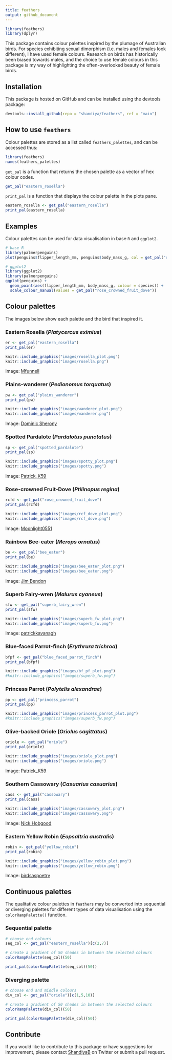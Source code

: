 ```yaml
---
title: feathers
output: github_document
---
```


```r
library(feathers)
library(dplyr)
```

This package contains colour palettes inspired by the plumage of Australian birds. For species exhibiting sexual dimorphism (i.e. males and females look different), I have used female colours. Research on birds has historically been biased towards males, and the choice to use female colours in this package is my way of highlighting the often-overlooked beauty of female birds.  


## Installation

This package is hosted on GitHub and can be installed using the devtools package:

```r
devtools::install_github(repo = "shandiya/feathers", ref = "main")
```


## How to use `feathers`

Colour palettes are stored as a list called `feathers_palettes`, and can be accessed thus:

```r
library(feathers)
names(feathers_palettes)
```

`get_pal` is a function that returns the chosen palette as a vector of hex colour codes.

```r
get_pal("eastern_rosella")
```

`print_pal` is a function that displays the colour palette in the plots pane.

```r
eastern_rosella <- get_pal("eastern_rosella")
print_pal(eastern_rosella)
```

## Examples

Colour palettes can be used for data visualisation in base `R` and `ggplot2`.

```r

# base R
library(palmerpenguins)
plot(penguins$flipper_length_mm, penguins$body_mass_g, col = get_pal("rose_crowned_fruit_dove")[factor(penguins$species)], pch = 19)

# ggplot2
library(ggplot2)
library(palmerpenguins)
ggplot(penguins) +
  geom_point(aes(flipper_length_mm, body_mass_g, colour = species)) +
  scale_colour_manual(values = get_pal("rose_crowned_fruit_dove"))

```

## Colour palettes

The images below show each palette and the bird that inspired it. 

### Eastern Rosella (*Platycercus eximius*)

```r
er <- get_pal("eastern_rosella")
print_pal(er)
```

```r
knitr::include_graphics("images/rosella_plot.png")
knitr::include_graphics("images/rosella.png")
```  
Image: [Mfunnell](https://commons.wikimedia.org/wiki/File:Eastern_Rosella_(Platycercus_eximius)_in_tree.jpg)


### Plains-wanderer (*Pedionomus torquatus*)

```r
pw <- get_pal("plains_wanderer")
print_pal(pw)
```

```r
knitr::include_graphics("images/wanderer_plot.png")
knitr::include_graphics("images/wanderer.png")
```  
Image: [Dominic Sherony](https://commons.wikimedia.org/wiki/File:Plains-wanderer_(Pedionomus_torquatus)_7_(30547426803).jpg)


### Spotted Pardalote (*Pardalotus punctatus*)

```r
sp <- get_pal("spotted_pardalote")
print_pal(sp)
```

```r
knitr::include_graphics("images/spotty_plot.png")
knitr::include_graphics("images/spotty.png")
```  
Image: [Patrick_K59](https://commons.wikimedia.org/wiki/File:Spotted_Pardalote_(Pardalotus_punctatus)_female_(23113043855).jpg)


### Rose-crowned Fruit-Dove (*Ptilinopus regina*)

```r
rcfd <- get_pal("rose_crowned_fruit_dove")
print_pal(rcfd)
```

```r
knitr::include_graphics("images/rcf_dove_plot.png")
knitr::include_graphics("images/rcf_dove.png")
```  
Image: [Moonlight0551](https://commons.wikimedia.org/wiki/File:Rose-crowned_Fruit-Dove_-_Ptilinopus_regina_(7088988107).jpg)


### Rainbow Bee-eater (*Merops ornatus*)

```r
be <- get_pal("bee_eater")
print_pal(be)
```

```r
knitr::include_graphics("images/bee_eater_plot.png")
knitr::include_graphics("images/bee_eater.png")
```  

Image: [Jim Bendon](https://commons.wikimedia.org/wiki/File:Rainbow_bee_eater_m%26f.jpg)


### Superb Fairy-wren (*Malurus cyaneus*)

```r
sfw <- get_pal("superb_fairy_wren")
print_pal(sfw)
```

```r
knitr::include_graphics("images/superb_fw_plot.png")
knitr::include_graphics("images/superb_fw.png")
```  

Image: [patrickkavanagh](https://www.flickr.com/photos/patrick_k59/50029104096)


### Blue-faced Parrot-finch (*Erythrura trichroa*)
```r
bfpf <- get_pal("blue_faced_parrot_finch")
print_pal(bfpf)
```

```r
knitr::include_graphics("images/bf_pf_plot.png")
#knitr::include_graphics("images/superb_fw.png")
```  


### Princess Parrot (*Polytelis alexandrae*)
```r
pp <- get_pal("princess_parrot")
print_pal(pp)
```

```r
knitr::include_graphics("images/princess_parrot_plot.png")
#knitr::include_graphics("images/superb_fw.png")
```  

### Olive-backed Oriole (*Oriolus sagittatus*)

```r
oriole <- get_pal("oriole")
print_pal(oriole)
```

```r
knitr::include_graphics("images/oriole_plot.png")
knitr::include_graphics("images/oriole.png")
```  
Image: [Patrick_K59](https://www.flickr.com/photos/63175631@N02/16640844194)


### Southern Cassowary (*Casuarius casuarius*)

```r
cass <- get_pal("cassowary")
print_pal(cass)
```

```r
knitr::include_graphics("images/cassowary_plot.png")
knitr::include_graphics("images/cassowary.png")
```  
Image: [Nick Hobgood](https://commons.wikimedia.org/wiki/File:Casuarius_casuarius_Southern_Cassowary_Papua_New_Guinea_by_Nick_Hobgood.jpg)


### Eastern Yellow Robin (*Eopsaltria australis*)

```r
robin <- get_pal("yellow_robin")
print_pal(robin)
```

```r
knitr::include_graphics("images/yellow_robin_plot.png")
knitr::include_graphics("images/yellow_robin.png")
```  
Image: [birdsaspoetry](https://www.flickr.com/photos/birdsaspoetry/8452825150)


## Continuous palettes

The qualitative colour palettes in `feathers` may be converted into sequential or diverging palettes for different types of data visualisation using the `colorRampPalette()` function.  

### Sequential palette  

```r
# choose end colours
seq_col <- get_pal("eastern_rosella")[c(2,7)]  

# create a gradient of 50 shades in between the selected colours 
colorRampPalette(seq_col)(50)
```

```r
print_pal(colorRampPalette(seq_col)(50))
```


### Diverging palette  

```r
# choose end and middle colours
div_col <- get_pal("oriole")[c(1,5,10)]

# create a gradient of 50 shades in between the selected colours 
colorRampPalette(div_col)(50)
```

```r
print_pal(colorRampPalette(div_col)(50))
```


## Contribute

If you would like to contribute to this package or have suggestions for improvement, please contact [ShandiyaB](https://twitter.com/ShandiyaB) on Twitter or submit a pull request. 



